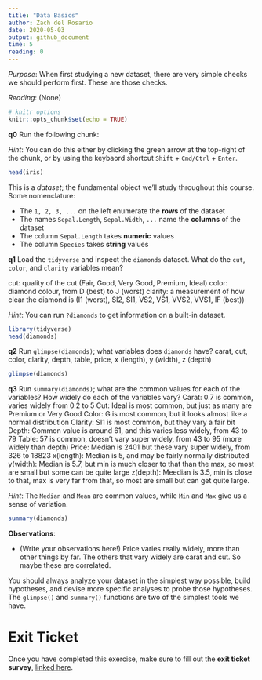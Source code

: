 ```yaml
---
title: "Data Basics"
author: Zach del Rosario
date: 2020-05-03
output: github_document
time: 5
reading: 0
---
```


*Purpose*: When first studying a new dataset, there are very simple checks we
should perform first. These are those checks.

*Reading*: (None)

```r
# knitr options
knitr::opts_chunk$set(echo = TRUE)
```

__q0__ Run the following chunk:

*Hint*: You can do this either by clicking the green arrow at the top-right of
the chunk, or by using the keybaord shortcut `Shift` + `Cmd/Ctrl` + `Enter`.

```r
head(iris)
```

This is a *dataset*; the fundamental object we'll study throughout this course.
Some nomenclature:

- The `1, 2, 3, ...` on the left enumerate the **rows** of the dataset
- The names `Sepal.Length`, `Sepal.Width`, `...` name the **columns** of the dataset
- The column `Sepal.Length` takes **numeric** values
- The column `Species` takes **string** values

__q1__ Load the `tidyverse` and inspect the `diamonds` dataset. What do the
`cut`, `color`, and `clarity` variables mean?

cut: quality of the cut (Fair, Good, Very Good, Premium, Ideal)
color: diamond colour, from D (best) to J (worst)
clarity: a measurement of how clear the diamond is (I1 (worst), SI2, SI1, VS2, VS1, VVS2, VVS1, IF (best))

*Hint*: You can run `?diamonds` to get information on a built-in dataset.

```r
library(tidyverse)
head(diamonds)
```

__q2__ Run `glimpse(diamonds)`; what variables does `diamonds` have?
carat, cut, color, clarity, depth, table, price, x (length), y (width), z (depth)

```r
glimpse(diamonds)
```



__q3__ Run `summary(diamonds)`; what are the common values for each of the
variables? How widely do each of the variables vary?
Carat: 0.7 is common, varies widely from 0.2 to 5
Cut: Ideal is  most common, but just as many are Premium or Very Good
Color: G is most common, but it looks almost like a normal distribution
Clarity: SI1 is most common, but they vary a fair bit
Depth: Common value  is around 61, and this varies less widely, from 43 to 79
Table: 57 is common, doesn't vary super widely, from 43 to 95 (more widely than depth)
Price: Median is 2401 but these vary super widely, from 326 to 18823
x(length): Median is 5, and may be fairly normally distributed
y(width): Median is 5.7, but min is much closer to that than the max, so most are small but some can be quite large
z(depth): Meedian is 3.5, min is close to that, max is very far from that, so most are small but can get quite large.

*Hint*: The `Median` and `Mean` are common values, while `Min` and `Max` give us
a sense of variation.

```r
summary(diamonds)
```

**Observations**:

- (Write your observations here!)
Price varies really widely, more than other things by far. The others that vary widely are carat and cut. So maybe these are correlated.

You should always analyze your dataset in the simplest way possible, build
hypotheses, and devise more specific analyses to probe those hypotheses. The
`glimpse()` and `summary()` functions are two of the simplest tools we have.

<!-- include-exit-ticket -->
# Exit Ticket
<!-- -------------------------------------------------- -->

Once you have completed this exercise, make sure to fill out the **exit ticket survey**, [linked here](https://docs.google.com/forms/d/e/1FAIpQLSeuq2LFIwWcm05e8-JU84A3irdEL7JkXhMq5Xtoalib36LFHw/viewform?usp=pp_url&entry.693978880=e-data00-basics-assignment.Rmd).

